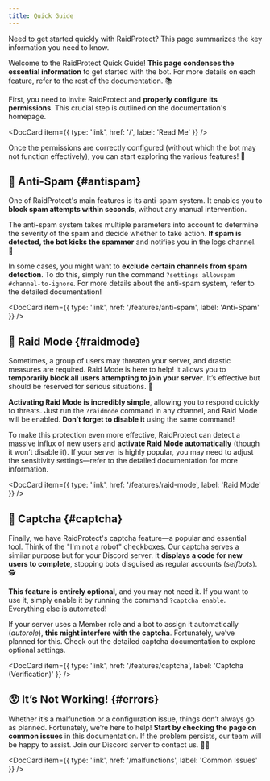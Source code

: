 ```yaml
---
title: Quick Guide
---
```



Need to get started quickly with RaidProtect? This page summarizes the key information you need to know.

Welcome to the RaidProtect Quick Guide! **This page condenses the essential information** to get started with the bot. For more details on each feature, refer to the rest of the documentation. 📚 

First, you need to invite RaidProtect and **properly configure its permissions**. This crucial step is outlined on the documentation's homepage.

<DocCard item={{ type: 'link', href: '/', label: 'Read Me' }} />
<br />

Once the permissions are correctly configured (without which the bot may not function effectively), you can start exploring the various features! 🤠 

## 💬 Anti-Spam {#antispam}

One of RaidProtect's main features is its anti-spam system. It enables you to **block spam attempts within seconds**, without any manual intervention.

The anti-spam system takes multiple parameters into account to determine the severity of the spam and decide whether to take action. **If spam is detected, the bot kicks the spammer** and notifies you in the logs channel. 🙌 

In some cases, you might want to **exclude certain channels from spam detection**. To do this, simply run the command `?settings allowspam #channel-to-ignore`. For more details about the anti-spam system, refer to the detailed documentation!

<DocCard item={{ type: 'link', href: '/features/anti-spam', label: 'Anti-Spam' }} />

## 💢 Raid Mode {#raidmode}

Sometimes, a group of users may threaten your server, and drastic measures are required. Raid Mode is here to help! It allows you to **temporarily block all users attempting to join your server**. It’s effective but should be reserved for serious situations. 🤩 

**Activating Raid Mode is incredibly simple**, allowing you to respond quickly to threats. Just run the `?raidmode` command in any channel, and Raid Mode will be enabled. **Don’t forget to disable it** using the same command!

To make this protection even more effective, RaidProtect can detect a massive influx of new users and **activate Raid Mode automatically** (though it won’t disable it). If your server is highly popular, you may need to adjust the sensitivity settings—refer to the detailed documentation for more information.

<DocCard item={{ type: 'link', href: '/features/raid-mode', label: 'Raid Mode' }} />

## 🚧 Captcha {#captcha}

Finally, we have RaidProtect's captcha feature—a popular and essential tool. Think of the "I'm not a robot" checkboxes. Our captcha serves a similar purpose but for your Discord server. It **displays a code for new users to complete**, stopping bots disguised as regular accounts (_selfbots_). 🕵️ 

**This feature is entirely optional**, and you may not need it. If you want to use it, simply enable it by running the command `?captcha enable`. Everything else is automated!

If your server uses a Member role and a bot to assign it automatically (_autorole_), **this might interfere with the captcha**. Fortunately, we’ve planned for this. Check out the detailed captcha documentation to explore optional settings.

<DocCard item={{ type: 'link', href: '/features/captcha', label: 'Captcha (Verification)' }} />

## 😵 It’s Not Working! {#errors}

Whether it’s a malfunction or a configuration issue, things don’t always go as planned. Fortunately, we’re here to help! **Start by checking the page on common issues** in this documentation. If the problem persists, our team will be happy to assist. Join our Discord server to contact us. 👨‍🔧 

<DocCard item={{ type: 'link', href: '/malfunctions', label: 'Common Issues' }} />